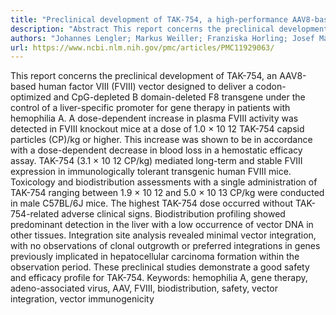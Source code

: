 ```yaml
---
title: "Preclinical development of TAK-754, a high-performance AAV8-based vector expressing coagulation factor VIII"
description: "Abstract This report concerns the preclinical development of TAK-754, an AAV8-based human factor VIII (FVIII) vector designed to deliver a codon-optimized and CpG-depleted B domain-deleted F8 transgen..."
authors: "Johannes Lengler; Markus Weiller; Franziska Horling; Josef Mayrhofer; Maria Schuster; Falko G Falkner; Irene Gil-Farina; Matthias Klugmann; Friedrich Scheiflinger; Werner Hoellriegl; Hanspeter Rottensteiner"
url: https://www.ncbi.nlm.nih.gov/pmc/articles/PMC11929063/
---
```


This report concerns the preclinical development of TAK-754, an AAV8-based human factor VIII (FVIII) vector designed to deliver a codon-optimized and CpG-depleted B domain-deleted F8 transgene under the control of a liver-specific promoter for gene therapy in patients with hemophilia A. A dose-dependent increase in plasma FVIII activity was detected in FVIII knockout mice at a dose of 1.0 × 10 12 TAK-754 capsid particles (CP)/kg or higher. This increase was shown to be in accordance with a dose-dependent decrease in blood loss in a hemostatic efficacy assay. TAK-754 (3.1 × 10 12 CP/kg) mediated long-term and stable FVIII expression in immunologically tolerant transgenic human FVIII mice. Toxicology and biodistribution assessments with a single administration of TAK-754 ranging between 1.9 × 10 12 and 5.0 × 10 13 CP/kg were conducted in male C57BL/6J mice. The highest TAK-754 dose occurred without TAK-754-related adverse clinical signs. Biodistribution profiling showed predominant detection in the liver with a low occurrence of vector DNA in other tissues. Integration site analysis revealed minimal vector integration, with no observations of clonal outgrowth or preferred integrations in genes previously implicated in hepatocellular carcinoma formation within the observation period. These preclinical studies demonstrate a good safety and efficacy profile for TAK-754. Keywords: hemophilia A, gene therapy, adeno-associated virus, AAV, FVIII, biodistribution, safety, vector integration, vector immunogenicity
